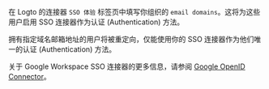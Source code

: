 在 Logto 的连接器 `SSO 体验` 标签页中填写你组织的 `email domains`。这将为这些用户启用 SSO 连接器作为认证 (Authentication) 方法。

拥有指定域名邮箱地址的用户将被重定向，仅能使用你的 SSO 连接器作为他们唯一的认证 (Authentication) 方法。

关于 Google Workspace SSO 连接器的更多信息，请参阅 [Google OpenID Connector](https://developers.google.com/identity/openid-connect/openid-connect)。
